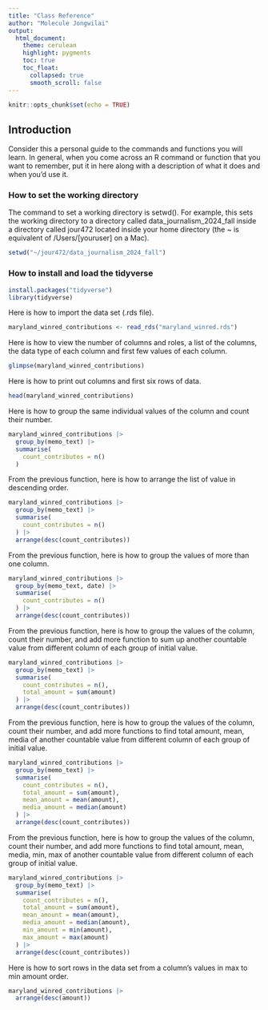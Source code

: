 ```yaml
---
title: "Class Reference"
author: "Molecule Jongwilai"
output:
  html_document:
    theme: cerulean
    highlight: pygments
    toc: true
    toc_float:
      collapsed: true
      smooth_scroll: false
---
```


```r
knitr::opts_chunk$set(echo = TRUE)
```

## Introduction

Consider this a personal guide to the commands and functions you will learn. In general, when you come across an R command or function that you want to remember, put it in here along with a description of what it does and when you'd use it.

### How to set the working directory

The command to set a working directory is setwd(). For example, this sets the working directory to a directory called data_journalism_2024_fall inside a directory called jour472 located inside your home directory (the ~ is equivalent of /Users/[youruser] on a Mac).

```r
setwd("~/jour472/data_journalism_2024_fall")
```

### How to install and load the tidyverse

```r
install.packages("tidyverse")
library(tidyverse)
```

Here is how to import the data set (.rds file).

```r
maryland_winred_contributions <- read_rds("maryland_winred.rds")
```

Here is how to view the number of columns and roles, a list of the columns, the data type of each column and first few values of each column. 

```r
glimpse(maryland_winred_contributions)
```
Here is how to print out columns and first six rows of data.

```r
head(maryland_winred_contributions)
```
Here is how to group the same individual values of the column and count their number.

```r
maryland_winred_contributions |>
  group_by(memo_text) |>
  summarise(
    count_contributes = n()
  )

```
From the previous function, here is how to arrange the list of value in descending order. 

```r
maryland_winred_contributions |>
  group_by(memo_text) |>
  summarise(
    count_contributes = n()
  ) |>
  arrange(desc(count_contributes))
```
From the previous function, here is how to group the values of more than one column. 

```r
maryland_winred_contributions |>
  group_by(memo_text, date) |>
  summarise(
    count_contributes = n()
  ) |>
  arrange(desc(count_contributes))
```
From the previous function, here is how to group the values of the column, count their number, and add more function to sum up another countable value from different column of each group of initial value. 

```r
maryland_winred_contributions |>
  group_by(memo_text) |>
  summarise(
    count_contributes = n(),
    total_amount = sum(amount)
  ) |>
  arrange(desc(count_contributes))
```
From the previous function, here is how to group the values of the column, count their number, and add more functions to find total amount, mean, media of another countable value from different column of each group of initial value.

```r
maryland_winred_contributions |>
  group_by(memo_text) |>
  summarise(
    count_contributes = n(),
    total_amount = sum(amount),
    mean_amount = mean(amount),
    media_amount = median(amount)
  ) |>
  arrange(desc(count_contributes))
```
From the previous function, here is how to group the values of the column, count their number, and add more functions to find total amount, mean, media, min, max of another countable value from different column of each group of initial value.

```r
maryland_winred_contributions |>
  group_by(memo_text) |>
  summarise(
    count_contributes = n(),
    total_amount = sum(amount),
    mean_amount = mean(amount),
    media_amount = median(amount),
    min_amount = min(amount),
    max_amount = max(amount)
  ) |>
  arrange(desc(count_contributes))
```
Here is how to sort rows in the data set from a column's values in max to min amount order. 

```r
maryland_winred_contributions |>
  arrange(desc(amount))
```